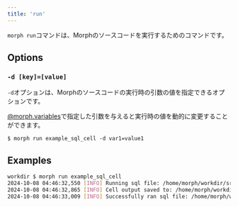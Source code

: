 ```yaml
---
title: 'run'
---
```


`morph run`コマンドは、Morphのソースコードを実行するためのコマンドです。

## Options

### `-d [key]=[value]`

`-d`オプションは、Morphのソースコードの実行時の引数の値を指定できるオプションです。

[@morph.variables](/reference/ja/python/morph-variables)で指定した引数を与えると実行時の値を動的に変更することができます。

```
$ morph run example_sql_cell -d var1=value1
```

## Examples

```bash Shell
workdir $ morph run example_sql_cell
2024-10-08 04:46:32,550 [INFO] Running sql file: /home/morph/workdir/src/example_sql_cell.sql
2024-10-08 04:46:32,865 [INFO] Cell output saved to: /home/morph/workdir/_private/example_sql_cell/20241008_044632.parquet
2024-10-08 04:46:33,009 [INFO] Successfully ran sql file: /home/morph/workdir/src/example_sql_cell.sql
```
